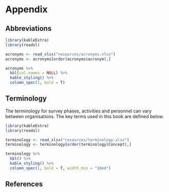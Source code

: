 # Appendix {-} 


## Abbreviations {-} 

```r
library(kableExtra)
library(readxl)

acronyms <- read_xlsx("resources/acronyms.xlsx")
acronyms <- acronyms[order(acronyms$acronym),]

acronyms %>%
  kbl(col.names = NULL) %>%
  kable_styling() %>%
  column_spec(1, bold = T)
```

## Terminology {-}

The terminology for survey phases, activities and personnel can vary between organisations. The key terms used in this book are defined below.  

```r
library(kableExtra)
library(readxl)

terminology <- read_xlsx("resources/terminology.xlsx")
terminology <- terminology[order(terminology$Concept),]

terminology %>%
  kbl() %>%
  kable_styling() %>%
  column_spec(1, bold = T, width_min = "10em")
```

## References {-} 

